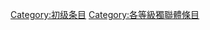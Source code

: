 {{catmore1|[[WikiProject:獨立國家聯合體|WikiProject:獨立國家聯合體]]}}
{{Articles by Quality|topic=独联体|project=獨立國家聯合體|format=toc}}
{{empty category}}
[[Category:初级条目|Category:初级条目]]
[[Category:各等級獨聯體條目|Category:各等級獨聯體條目]]